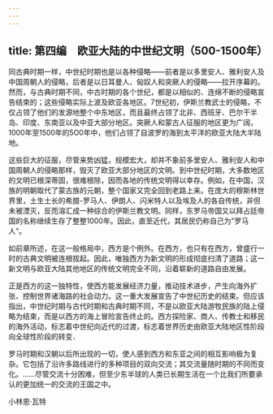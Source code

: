 ```yaml
---
---
---
```

title: 第四编　欧亚大陆的中世纪文明（500-1500年）
---



同古典时期一样，中世纪时期也是以各种侵略——前者是以多里安人、雅利安人及中国周朝人的侵略，后者是以日耳曼人、匈奴人和突厥人的侵略——拉开序幕的。然而，与古典时期不同，中古时期的各个世纪，都是以相似的、连绵不断的侵略宣告结束的；这些侵略实际上波及欧亚各地区。7世纪初，伊斯兰教武士的侵略，不仅占领了他们的发源地整个中东地区，而且最终占领了北非、西班牙、巴尔干半岛、印度、东南亚以及中亚大部分地区。突厥人和蒙古人征服的地区更为广阔，1000年至1500年的5O0年中，他们占领了自波罗的海到太平洋的欧亚大陆大半陆地。

这些巨大的征服，尽管来势凶猛，规模宏大，却并不象前多里安人、雅利安人和中国周朝人的侵略那样，毁灭了欧亚大部分地区的文明。到中世纪时期，大多数地区的文明已根深蒂固，很难根除，因而各地的传统文明得以幸存。例如，在中国，汉族的明朝取代了蒙古族的元朝，整个国家又完全回到老路上来。在庞大的穆斯林世界里，土生土长的希腊-罗马人、伊朗人、闪米特人以及埃及人的各自传统，非但未被湮灭，反而溶汇成一种综合的伊斯兰教文明。同样，东罗马帝国又以拜占廷帝国的名称继续生存了整整1000年。因此，直至近代，其居民仍称自己为"罗马人"。

如前章所述，在这一般格局中，西方是个例外。在西方，也只有在西方，曾盛行一时的古典文明被连根拔起。因此，唯独西方为新文明的形成彻底扫清了道路；这一新文明与欧亚大陆其他地区的传统文明完全不同，沿着崭新的道路自由发展。

正是西方的这一独特性，使西方能发展经济力量，推动技术进步，产生向海外扩张、控制世界诸海路的社会动力。这一重大发展宣告了中世纪历史的结束。但应该指出，中世纪时期与古代时期和古典时期不同，不是以欧亚大陆游牧民族的陆上侵略为结束，而是以西方的海上冒险宣告终止的。西方探险家、商人、传教士和移民的海外活动，标志着中世纪向近代的过渡，标志着世界历史由欧亚大陆地区性阶段向全球性阶段的转变．

罗马时期和汉朝以后所出现的一切，使人感到西方和东亚之间的相互影响极为复杂。它包括了沿许多路线进行的多种项目的双向交流；其交流量随时期的不同而变化。……尽管交流十分困难，但至少东半球的人类已长期生活在一个比我们所要承认的更加统一的交流的王国之中。

小林恩·瓦特